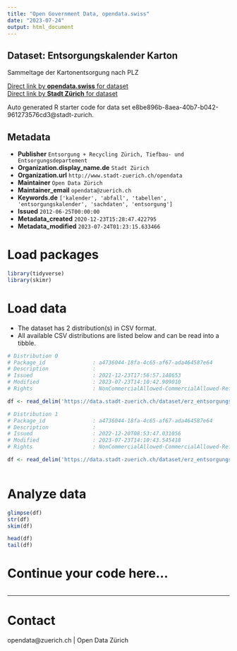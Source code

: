 ```yaml
---
title: "Open Government Data, opendata.swiss"
date: "2023-07-24"
output: html_document
---
```


## Dataset: Entsorgungskalender Karton

Sammeltage der Kartonentsorgung nach PLZ

[Direct link by **opendata.swiss** for dataset](https://opendata.swiss/de/dataset/entsorgungskalender-karton1)<br>
[Direct link by **Stadt Zürich** for dataset](https://data.stadt-zuerich.ch/dataset/erz_entsorgungskalender_karton)

Auto generated R starter code for data set e8be896b-8aea-40b7-b042-961273576cd3@stadt-zurich.

## Metadata

- **Publisher** `Entsorgung + Recycling Zürich, Tiefbau- und Entsorgungsdepartement`
- **Organization.display_name.de** `Stadt Zürich`
- **Organization.url** `http://www.stadt-zuerich.ch/opendata`
- **Maintainer** `Open Data Zürich`
- **Maintainer_email** `opendata@zuerich.ch`
- **Keywords.de** `['kalender', 'abfall', 'tabellen', 'entsorgungskalender', 'sachdaten', 'entsorgung']`
- **Issued** `2012-06-25T00:00:00`
- **Metadata_created** `2020-12-23T15:28:47.422795`
- **Metadata_modified** `2023-07-24T01:23:15.633466`


# Load packages

```r

library(tidyverse)
library(skimr)

```

# Load data

-   The dataset has 2 distribution(s) in CSV format.
-   All available CSV distributions are listed below and can be read into a tibble.

```r

# Distribution 0
# Package_id               : a4736044-18fa-4c65-af67-ada464587e64
# Description              : 
# Issued                   : 2021-12-23T17:56:57.148653
# Modified                 : 2023-07-23T14:10:42.909010
# Rights                   : NonCommercialAllowed-CommercialAllowed-ReferenceNotRequired

df <- read_delim('https://data.stadt-zuerich.ch/dataset/erz_entsorgungskalender_karton/download/entsorgungskalender_karton_2022.csv')

# Distribution 1
# Package_id               : a4736044-18fa-4c65-af67-ada464587e64
# Description              : 
# Issued                   : 2022-12-20T08:53:47.031056
# Modified                 : 2023-07-23T14:10:43.545418
# Rights                   : NonCommercialAllowed-CommercialAllowed-ReferenceNotRequired

df <- read_delim('https://data.stadt-zuerich.ch/dataset/erz_entsorgungskalender_karton/download/entsorgungskalender_karton_2023.csv')



```

# Analyze data

```r

glimpse(df)
str(df)
skim(df)

head(df)
tail(df)

```

# Continue your code here...

```r

```

------------------------------------------------------------------------

# Contact

opendata@zuerich.ch | Open Data Zürich
